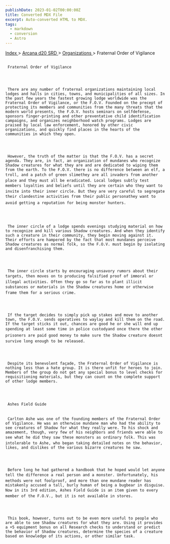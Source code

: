 ```yaml
---
publishDate: 2023-01-02T00:00:00Z
title: Converted MDX File
excerpt: Auto-converted HTML to MDX.
tags:
  - markdown
  - conversion
  - Astro
---
```


[
Index
](-index) >
[
Arcana d20 SRD
](arcana-d20-srd-index) >
[
Organizations
](arcana-d20-srd-organizations-index) > Fraternal Order of Vigilance

##

     Fraternal Order of Vigilance




     There are any number of fraternal organizations maintaining local lodges and halls in cities, towns, and municipalities of all sizes. In the past few years the fastest growing lodge worldwide was the Fraternal Order of Vigilance, or the F.O.V. Founded on the precept of protecting its members and communities from the many threats that the modern world presents, the F.O.V. hosts seminars on selfdefense, sponsors finger-printing and other preventative child identification campaigns, and organizes neighborhood watch programs. Lodges are praised by local law enforcement, honored by other civic organizations, and quickly find places in the hearts of the communities in which they open.




     However, the truth of the matter is that the F.O.V. has a secret agenda. They are, in fact, an organization of mundanes who recognize Shadow creatures for what they are and are dedicated to wiping them from the earth. To the F.O.V. there is no difference between an elf, a troll, and a patch of green slimethey are all invaders from another place and they must all be eradicated. Local lodges subtly test members loyalties and beliefs until they are certain who they want to invite into their inner circle. But they are very careful to segregate their clandestine activities from their public personathey want to avoid getting a reputation for being monster hunters.




     The inner circle of a lodge spends evenings studying material on how to recognize and kill various Shadow creatures. And when they identify such a creature in their community, they begin moving against it. Their efforts are hampered by the fact that most mundanes perceive Shadow creatures as normal folk, so the F.O.V. must begin by isolating and disenfranchising them.




     The inner circle starts by encouraging unsavory rumors about their targets, then moves on to producing falsified proof of immoral or illegal activities. Often they go so far as to plant illicit substances or materials in the Shadow creatures home or otherwise frame them for a serious crime.




     If the target decides to simply pick up stakes and move to another town, the F.O.V. sends operatives to waylay and kill them on the road. If the target sticks it out, chances are good he or she will end up spending at least some time in police custodyand once there the other prisoners are paid good money to make sure the Shadow creature doesnt survive long enough to be released.




     Despite its benevolent façade, the Fraternal Order of Vigilance is nothing less than a hate group. It is there unfit for heroes to join. Members of the group do not get any special bonus to level checks for requisitioning materials, but they can count on the complete support of other lodge members.




     Ashes Field Guide


     Carlton Ashe was one of the founding members of the Fraternal Order of Vigilance. He was an otherwise mundane man who had the ability to see creatures of Shadow for what they really were. To his shock and amazement, though, very few of his neighbors and friends were able to see what he did they saw these monsters as ordinary folk. This was intolerable to Ashe, who began taking detailed notes on the behavior, likes, and dislikes of the various bizarre creatures he saw.




     Before long he had gathered a handbook that he hoped would let anyone tell the difference a real person and a monster. Unfortunately, his methods were not foolproof, and more than one mundane reader has mistakenly accused a tall, burly human of being a bugbear in disguise. Now in its 3rd edition, Ashes Field Guide is an item given to every member of the F.O.V., but it is not available in stores.




     This book, however, turns out to be even more useful to people who are able to see Shadow creatures for what they are. Using it provides a +5 equipment bonus on all Research checks to understand or predict the behavior of Shadow creatures, determine the species of a creature based on knowledge of its actions, or other similar task.
